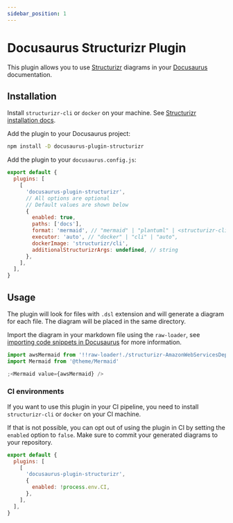 ```yaml
---
sidebar_position: 1
---
```


# Docusaurus Structurizr Plugin

This plugin allows you to use [Structurizr](https://structurizr.com/) diagrams
in your [Docusaurus](https://docusaurus.io/) documentation.

## Installation

Install `structurizr-cli` or `docker` on your machine. See
[Structurizr installation docs](https://docs.structurizr.com/cli/installation).

Add the plugin to your Docusaurus project:

```bash
npm install -D docusaurus-plugin-structurizr
```

Add the plugin to your `docusaurus.config.js`:

```js
export default {
  plugins: [
    [
      'docusaurus-plugin-structurizr',
      // All options are optional
      // Default values are shown below
      {
        enabled: true,
        paths: ['docs'],
        format: 'mermaid', // "mermaid" | "plantuml" | <structurizr-cli format: https://docs.structurizr.com/cli/export>
        executor: 'auto', // "docker" | "cli" | "auto",
        dockerImage: 'structurizr/cli',
        additionalStructurizrArgs: undefined, // string
      },
    ],
  ],
}
```

## Usage

The plugin will look for files with `.dsl` extension and will generate a diagram
for each file. The diagram will be placed in the same directory.

Import the diagram in your markdown file using the `raw-loader`, see
[importing code snippets in Docusaurus](https://docusaurus.io/docs/markdown-features/react#importing-code-snippets)
for more information.

```jsx
import awsMermaid from '!!raw-loader!./structurizr-AmazonWebServicesDeployment.mmd'
import Mermaid from '@theme/Mermaid'

;<Mermaid value={awsMermaid} />
```

### CI environments

If you want to use this plugin in your CI pipeline, you need to install
`structurizr-cli` or `docker` on your CI machine.

If that is not possible, you can opt out of using the plugin in CI by setting
the `enabled` option to `false`. Make sure to commit your generated diagrams to
your repository.

```js
export default {
  plugins: [
    [
      'docusaurus-plugin-structurizr',
      {
        enabled: !process.env.CI,
      },
    ],
  ],
}
```
